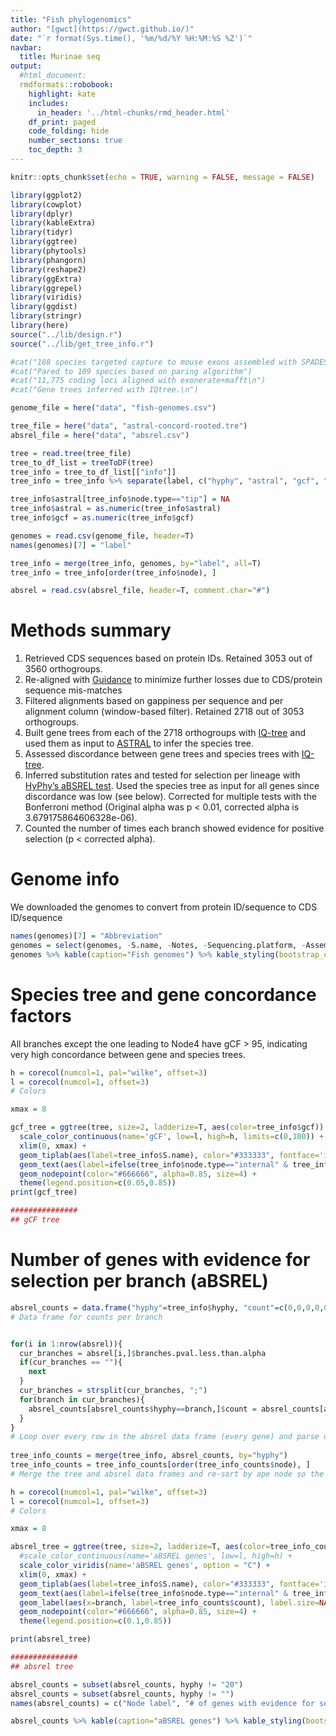 ```yaml
---
title: "Fish phylogenomics"
author: "[gwct](https://gwct.github.io/)"
date: "`r format(Sys.time(), '%m/%d/%Y %H:%M:%S %Z')`"
navbar:
  title: Murinae seq
output:
  #html_document:
  rmdformats::robobook:
    highlight: kate
    includes:
      in_header: '../html-chunks/rmd_header.html'
    df_print: paged
    code_folding: hide
    number_sections: true
    toc_depth: 3
---
```


```r
knitr::opts_chunk$set(echo = TRUE, warning = FALSE, message = FALSE)

library(ggplot2)
library(cowplot)
library(dplyr)
library(kableExtra)
library(tidyr)
library(ggtree)
library(phytools)
library(phangorn)
library(reshape2)
library(ggExtra)
library(ggrepel)
library(viridis)
library(ggdist)
library(stringr)
library(here)
source("../lib/design.r")
source("../lib/get_tree_info.r")

```


```r

#cat("188 species targeted capture to mouse exons assembled with SPADES.\n")
#cat("Pared to 109 species based on paring algorithm")
#cat("11,775 coding loci aligned with exonerate+mafft\n")
#cat("Gene trees inferred with IQtree.\n")

genome_file = here("data", "fish-genomes.csv")

tree_file = here("data", "astral-concord-rooted.tre")
absrel_file = here("data", "absrel.csv")

tree = read.tree(tree_file)
tree_to_df_list = treeToDF(tree)
tree_info = tree_to_df_list[["info"]]
tree_info = tree_info %>% separate(label, c("hyphy", "astral", "gcf", "scf"), sep="/", remove=F)

tree_info$astral[tree_info$node.type=="tip"] = NA
tree_info$astral = as.numeric(tree_info$astral)
tree_info$gcf = as.numeric(tree_info$gcf)

genomes = read.csv(genome_file, header=T)
names(genomes)[7] = "label"

tree_info = merge(tree_info, genomes, by="label", all=T)
tree_info = tree_info[order(tree_info$node), ]

absrel = read.csv(absrel_file, header=T, comment.char="#")

```

# Methods summary

1. Retrieved CDS sequences based on protein IDs. Retained 3053 out of 3560 orthogroups.
2. Re-aligned with [Guidance](http://guidance.tau.ac.il/ver2/overview.php) to minimize further losses due to CDS/protein sequence mis-matches
3. Filtered alignments based on gappiness per sequence and per alignment column (window-based filter). Retained 2718 out of 3053 orthogroups.
4. Built gene trees from each of the 2718 orthogroups with [IQ-tree](http://www.iqtree.org/) and used them as input to [ASTRAL](https://github.com/smirarab/ASTRAL) to infer the species tree.
5. Assessed discordance between gene trees and species trees with [IQ-tree](http://www.iqtree.org/).
6. Inferred substitution rates and tested for selection per lineage with [HyPhy's aBSREL test](http://www.hyphy.org/methods/selection-methods/). Used the species tree as input for all genes since discordance was low (see below). Corrected for multiple tests with the Bonferroni method (Original alpha was p < 0.01, corrected alpha is 3.679175864606328e-06).
7. Counted the number of times each branch showed evidence for positive selection (p < corrected alpha).

# Genome info

We downloaded the genomes to convert from protein ID/sequence to CDS ID/sequence

```r

names(genomes)[7] = "Abbreviation"
genomes = select(genomes, -S.name, -Notes, -Sequencing.platform, -Assembly.method)
genomes %>% kable(caption="Fish genomes") %>% kable_styling(bootstrap_options=c("striped", "condensed", "responsive"), full_width=F)

```


# Species tree and gene concordance factors

All branches except the one leading to Node4 have gCF > 95, indicating very high concordance between gene and species trees.

```r
h = corecol(numcol=1, pal="wilke", offset=3)
l = corecol(numcol=1, offset=3)
# Colors

xmax = 8

gcf_tree = ggtree(tree, size=2, ladderize=T, aes(color=tree_info$gcf)) +
  scale_color_continuous(name='gCF', low=l, high=h, limits=c(0,100)) +
  xlim(0, xmax) +
  geom_tiplab(aes(label=tree_info$S.name), color="#333333", fontface='italic', size=8) +
  geom_text(aes(label=ifelse(tree_info$node.type=="internal" & tree_info$hyphy!="20",tree_info$hyphy, '')), hjust=-.2, vjust=-.0, color="#666666") +
  geom_nodepoint(color="#666666", alpha=0.85, size=4) +
  theme(legend.position=c(0.05,0.85))
print(gcf_tree)

###############
## gCF tree
```

# Number of genes with evidence for selection per branch (aBSREL)

```r

absrel_counts = data.frame("hyphy"=tree_info$hyphy, "count"=c(0,0,0,0,0,0,0,0,0,0,0,0,0))
# Data frame for counts per branch


for(i in 1:nrow(absrel)){
  cur_branches = absrel[i,]$branches.pval.less.than.alpha
  if(cur_branches == ""){
    next
  }
  cur_branches = strsplit(cur_branches, ";")
  for(branch in cur_branches){
    absrel_counts[absrel_counts$hyphy==branch,]$count = absrel_counts[absrel_counts$hyphy==branch,]$count + 1
  }
}
# Loop over every row in the absrel data frame (every gene) and parse out the branches with evidence for selection
  
tree_info_counts = merge(tree_info, absrel_counts, by="hyphy")
tree_info_counts = tree_info_counts[order(tree_info_counts$node), ]
# Merge the tree and absrel data frames and re-sort by ape node so the trees still work

h = corecol(numcol=1, pal="wilke", offset=3)
l = corecol(numcol=1, offset=3)
# Colors

xmax = 8

absrel_tree = ggtree(tree, size=2, ladderize=T, aes(color=tree_info_counts$count)) +
  #scale_color_continuous(name='aBSREL genes', low=l, high=h) +
  scale_color_viridis(name='aBSREL genes', option = "C") +
  xlim(0, xmax) +
  geom_tiplab(aes(label=tree_info$S.name), color="#333333", fontface='italic', size=8) +
  geom_text(aes(label=ifelse(tree_info$node.type=="internal" & tree_info$hyphy!="20",tree_info$hyphy, '')), hjust=-.2, vjust=-.0, color="#666666") +
  geom_label(aes(x=branch, label=tree_info_counts$count), label.size=NA, fill="transparent", show.legend=F, vjust=-0.1) +
  geom_nodepoint(color="#666666", alpha=0.85, size=4) +
  theme(legend.position=c(0.1,0.85))

print(absrel_tree)

###############
## absrel tree

absrel_counts = subset(absrel_counts, hyphy != "20")
absrel_counts = subset(absrel_counts, hyphy != "")
names(absrel_counts) = c("Node label", "# of genes with evidence for selection")

absrel_counts %>% kable(caption="aBSREL genes") %>% kable_styling(bootstrap_options=c("striped", "condensed", "responsive"), full_width=F)
```
